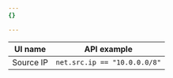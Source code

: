 ```yaml
---
{}

---
```


| UI name   | API example                  |
| --------- | ---------------------------- |
| Source IP | `net.src.ip == "10.0.0.0/8"` |
